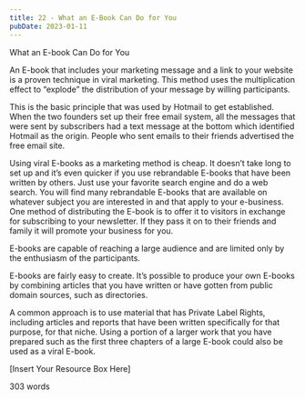 ```yaml
---
title: 22 - What an E-Book Can Do for You
pubDate: 2023-01-11
---
```


What an E-book Can Do for You


An E-book that includes your marketing message and a link to your website is a proven technique in viral marketing. This method uses the multiplication effect to “explode” the distribution of your message by willing participants.

This is the basic principle that was used by Hotmail to get established. When the two founders set up their free email system, all the messages that were sent by subscribers had a text message at the bottom which identified Hotmail as the origin. People who sent emails to their friends advertised the free email site. 

Using viral E-books as a marketing method is cheap. It doesn’t take long to set up and it’s even quicker if you use rebrandable E-books that have been written by others. Just use your favorite search engine and do a web search. You will find many rebrandable E-books that are available on whatever subject you are interested in and that apply to your e-business. One method of distributing the E-book is to offer it to visitors in exchange for subscribing to your newsletter. If they pass it on to their friends and family it will promote your business for you. 

E-books are capable of reaching a large audience and are limited only by the enthusiasm of the participants. 

E-books are fairly easy to create. It’s possible to produce your own E-books by combining articles that you have written or have gotten from public domain sources, such as directories.

A common approach is to use material that has Private Label Rights, including articles and reports that have been written specifically for that purpose, for that niche. Using a portion of a larger work that you have prepared such as the first three chapters of a large E-book could also be used as a viral E-book.
  
[Insert Your Resource Box Here]

303 words